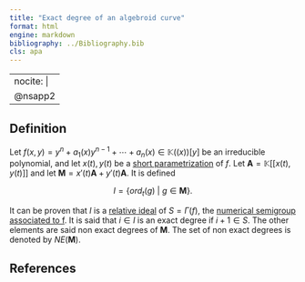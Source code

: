 ```yaml
---
title: "Exact degree of an algebroid curve"
format: html
engine: markdown
bibliography: ../Bibliography.bib
cls: apa
---
```


---
nocite: |
  @nsapp2
---

## Definition

Let $f(x,y) = y^n + a_1(x)y^{n-1} + \cdots + a_n(x) \in \mathbb{K}((x))[y]$ be an irreducible polynomial, and let $x(t), y(t)$ be a [short parametrization](Short-parametrization.qmd) of $f$. Let $\mathbf{A} = \mathbb{K}[[x(t), y(t)]]$ and let $\mathbf{M} = x'(t) \mathbf{A} + y'(t) \mathbf{A}$. It is defined

$$
I = \{ord_t(g) ~ | ~ g \in \mathbf{M} \}.
$$

It can be proven that $I$ is a [relative ideal](../Ideals-NS/Relative-ideal.qmd) of $S = \Gamma(f)$, the [numerical semigroup associated to f](Polynomial-NS.qmd). It is said that $i \in I$ is an exact degree if $i+1 \in S$. The other elements are said non exact degrees of $\mathbf{M}$. The set of non exact degrees is denoted by $NE(\textbf{M})$.

## References

::: {#refs}

:::